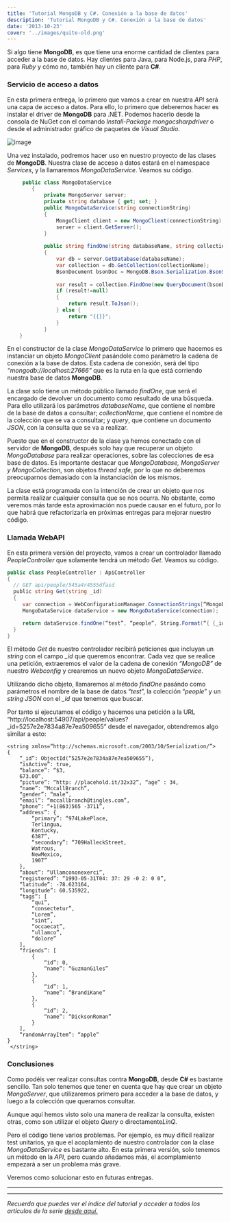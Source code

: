 ```yaml
---
title: 'Tutorial MongoDB y C#. Conexión a la base de datos'
description: 'Tutorial MongoDB y C#. Conexión a la base de datos'
date: '2013-10-23'
cover: '../images/quite-old.png'
---
```


Si algo tiene **MongoDB**, es que tiene una enorme cantidad de clientes
para acceder a la base de datos. Hay clientes para Java, para Node.js,
para *PHP*, para *Ruby* y cómo no, también hay un cliente para **C#**. 


### Servicio de acceso a datos

En esta primera entrega, lo primero que vamos a crear en nuestra *API*
será una capa de acceso a datos. Para ello, lo primero que deberemos
hacer es instalar el driver de **MongoDB** para .NET. Podemos hacerlo
desde la consola de NuGet con el comando *Install-Package
mongocsharpdriver* o desde el administrador gráfico de paquetes de
*Visual Studio.*

![image](http://31.media.tumblr.com/ca92ccacace1ed4c0762d064987edcd9/tumblr_inline_mv40nkEAbp1sno6e9.png)

Una vez instalado, podremos hacer uso en nuestro proyecto de las clases
de **MongoDB**. Nuestra clase de acceso a datos estará en el namespace
*Services*, y la llamaremos *MongoDataService*. Veamos su código.


```csharp
     public class MongoDataService
        {
            private MongoServer server;
            private string database { get; set; }
            public MongoDataService(string connectionString)
            {
                MongoClient client = new MongoClient(connectionString);
                server = client.GetServer();
            }
            
            public string findOne(string databaseName, string collectionName, string query)
            {
                var db = server.GetDatabase(databaseName);
                var collection = db.GetCollection(collectionName);
                BsonDocument bsonDoc = MongoDB.Bson.Serialization.BsonSerializer.Deserialize<BsonDocument>(query);
                
                var result = collection.FindOne(new QueryDocument(bsonDoc));
                if (result!=null)
                {
                    return result.ToJson();
                } else {
                    return "{{}}";
                }
            }
    }
```

En el constructor de la clase *MongoDataService* lo primero que hacemos
es instanciar un objeto *MongoClient* pasándole como parámetro la cadena
de conexión a la base de datos. Esta cadena de conexión, será del tipo
*“mongodb://localhost:27666”* que es la ruta en la que está corriendo
nuestra base de datos **MongoDB**.

La clase solo tiene un método público llamado *findOne*, que será el
encargado de devolver un documento como resultado de una búsqueda. Para
ello utilizará los parámetros *databaseName*, que contiene el nombre de
la base de datos a consultar; *collectionName*, que contiene el nombre
de la colección que se va a consultar; y *query*, que contiene un
documento *JSON*, con la consulta que se va a realizar.

Puesto que en el constructor de la clase ya hemos conectado con el
servidor de **MongoDB**, después solo hay que recuperar un objeto
*MongoDatabase* para realizar operaciones, sobre las colecciones de esa
base de datos. Es importante destacar que *MongoDatabase, MongoServer y
MongoCollection*, son objetos *thread safe*, por lo que no deberemos
preocuparnos demasiado con la instanciación de los mismos.

La clase está programada con la intención de crear un objeto que nos
permita realizar cualquier consulta que se nos ocurra. No obstante, como
veremos más tarde esta aproximación nos puede causar en el futuro, por
lo que habrá que refactorizarla en próximas entregas para mejorar
nuestro código.

### Llamada WebAPI

En esta primera versión del proyecto, vamos a crear un controlador
llamado *PeopleController* que solamente tendrá un método *Get*. Veamos
su código.

```csharp
public class PeopleController : ApiController
{
  // GET api/people/545a4r4555dfasd
  public string Get(string _id)
  {
     var connection = WebConfigurationManager.ConnectionStrings[“MongoDB”].ToString();    
     MongoDataService dataService = new MongoDataService(connection);

     return dataService.findOne(“test”, “people”, String.Format(“{ {_id: ObjectId("{0}") } }”, _id));
  }        
}
```

El método *Get* de nuestro controlador recibirá peticiones que incluyan
un *string* con el campo *_id* que queremos encontrar. Cada vez que se
realice una petición, extraeremos el valor de la cadena de conexión
*“MongoDB”* de nuestro *Webconfig* y crearemos un nuevo objeto
*MongoDataService*. 

Utilizando dicho objeto, llamaremos al método *findOne* pasándo como
parámetros el nombre de la base de datos “*test*”, la colección
“*people*” y un *string* *JSON* con el *_id* que tenemos que buscar.

Por tanto si ejecutamos el código y hacemos una petición a la URL
“http://localhost:54907/api/people/values?_id=5257e2e7834a87e7ea509655”
desde el navegador, obtendremos algo similar a esto:

```
<string xmlns=“http://schemas.microsoft.com/2003/10/Serialization/”>
{
    “_id”: ObjectId(“5257e2e7834a87e7ea509655”),
    “isActive”: true,
    “balance”: “$3,
    673.00”,
    “picture”: “http: //placehold.it/32x32”, “age” : 34,
    “name”: “MccallBranch”,
    “gender”: “male”,
    “email”: “mccallbranch@tingles.com”,
    “phone”: “+1(863)565 -3711”,
    “address”: {
        “primary”: “974LakePlace,
        Terlingua,
        Kentucky,
        6387”,
        “secondary”: “709HalleckStreet,
        Watrous,
        NewMexico,
        1907”
    },
    “about”: “Ullamcononexerci”,
    “registered”: “1993-05-31T04: 37: 29 -0 2: 0 0”,
    “latitude”: -78.623164,
    “longitude”: 60.535922,
    “tags”: [
        “qui”,
        “consectetur”,
        “Lorem”,
        “sint”,
        “occaecat”,
        “ullamco”,
        “dolore”
    ],
    “friends”: [
        {
            “id”: 0,
            “name”: “GuzmanGiles”
        },
        {
            “id”: 1,
            “name”: “BrandiKane”
        },
        {
            “id”: 2,
            “name”: “DicksonRoman”
        }
    ],
    “randomArrayItem”: “apple”
}
 </string>
```

### Conclusiones

Como podéis ver realizar consultas contra **MongoDB**, desde **C#** es
bastante sencillo. Tan solo tenemos que tener en cuenta que hay que
crear un objeto *MongoServer*, que utilizaremos primero para acceder a
la base de datos, y luego a la colección que queramos consultar.

Aunque aquí hemos visto solo una manera de realizar la consulta,
existen otras, como son utilizar el objeto *Query* o directamente*LinQ*.

Pero el código tiene varios problemas. Por ejemplo, es muy difícil
realizar test unitarios, ya que el acoplamiento de nuestro controlador
con la clase *MongoDataService* es bastante alto. En esta primera
versión, solo tenemos un método en la *API*, pero cuando añadamos más,
el acomplamiento empezará a ser un problema más grave.

Veremos como solucionar esto en futuras entregas.

* * * * *

* * * * *

*Recuerda que puedes ver el índice del tutorial y acceder a todos los
artículos de la serie [desde aquí.](https://charlascylon.com/tutorialmongo)*